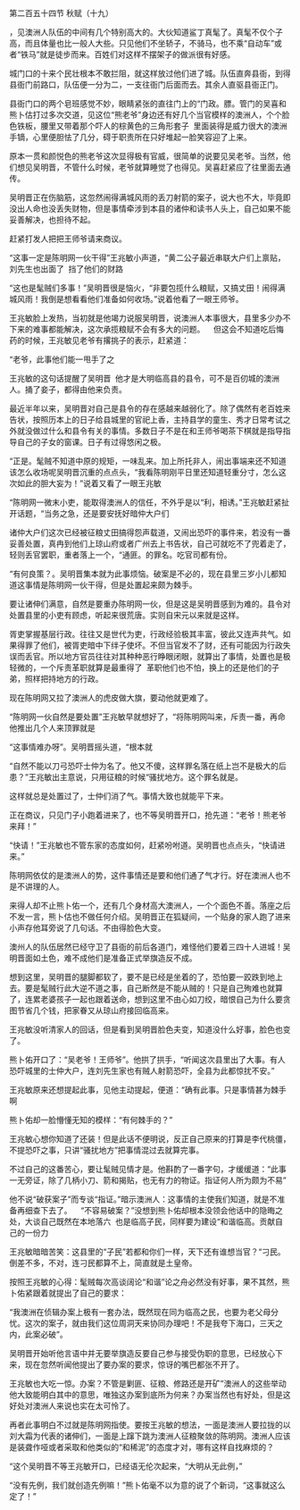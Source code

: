 

第二百五十四节 秋赋（十九）

，见澳洲人队伍的中间有几个特别高大的。大伙知道鲨丁真髦了。真髦不仅个子高，而且体量也比一般人大些。只见他们不坐轿子，不骑马，也不乘“自动车”或者“铁马”就是徒步而来。百姓们对这样不摆架子的做派很有好感。

城门口的十来个民壮根本不敢拦阻，就这样放过他们进了城。队伍直奔县衙，到得县衙门前路口，队伍便一分为二，一支往衙门后面而去。其余人直驱县衙正门。

县衙门口的两个皂班感觉不妙，眼睛紧张的直往门上的“门政。膘。管门的吴喜和熊卜估打过多次交道，见这位“熊老爷”身边还有好几个当官模样的澳洲人，个个脸色铁板，腰里又带着那个吓人的棕黄色的三角形套子  里面装得是威力很大的澳洲手镝，心里便胆怯了几分，碍于职责所在只好堆起一脸笑容迎了上来。

原本一贯和颜悦色的熊老爷这次显得极有官威，很简单的说要见吴老爷。当然，他们想见吴明晋，不管什么时候，老爷就算睡觉了也得见。吴喜赶紧应了往里面去通传。

吴明晋正在伤脑筋，这忽然闹得满城风雨的丢刀射箭的案子，说大也不大，毕竟即没出人命也没丢失财物，但是事情牵涉到本县的诸仲和读书人头上，自己如果不能妥善解决，也担待不起。

赶紧打发人把把王师爷请来商议。

“这事一定是陈明网一伙干得”王兆敏小声道，“黄二公子最近串联大户们上禀贴，刘先生也出面了  挡了他们的财路

“这也是髦贼们多事！”吴明晋很是恼火，“非要包揽什么粮赋，又搞丈田！闹得满城风雨！我倒是想看看他们准备如何收场。”说着他看了一眼王师爷。

王兆敏脸上发热，当初就是他竭力说服吴明晋，说澳洲人本事很大，县里多少办不下来的难事都能解决，这次承揽粮赋不会有多大的问题。    但这会不知道吃后悔药的时候，王兆敏见老爷有撂挑子的表示，赶紧道：

“老爷，此事他们能一甩手了之

王兆敏的这句话提醒了吴明晋  他才是大明临高县的县令，可不是百仞城的澳洲人。捅了妾子，都得由他来负责。

最近半年以来，吴明晋对自己是县令的存在感越来越弱化了。除了偶然有老百姓来告状，按照历本上的日子给县城里的官祀上香，主持县学的童生、秀才日常考试之外就没做过什么和县令有关的事情。多数日子不是在和王师爷喝茶下棋就是指导指导自己的子女的窗课。日子有过得悠闲之极。

“正是。髦贼不知道中原的规矩，一味乱来。加上所托非人，闹出事端来还不知道该怎么收场呢吴明晋沉重的点点头，“我看陈明刚平日里还知道轻重分寸，怎么这次如此的胆大妄为！”说着又看了一眼王兆敏

“陈明网一微末小吏，能取得澳洲人的信任，不外乎是以“利，相诱。”王兆敏赶紧扯开话题，“当务之急，还是要安抚好暗仲大户们

诸仲大户们这次已经被征粮丈田搞得怨声载道，又闹出恐吓的事件来，若没有一番妥善处置，真冉到他们上琼山府或者广州去上书告状，自己可就吃不了兜着走了，轻则丢官罢职，重者落上一个，“通匪。的罪名。吃官司都有份。

“有何良策？。吴明晋集本就为此事烦恼。破案是不必的，现在县里三岁小儿都知道这事情是陈明网一伙干得，但是处置起来颇为棘手。

要让诸伸们满意，自然是要重办陈明网一伙，但是这是吴明晋感到为难的。县令对处置县里的小吏有顾虑，听起来很荒唐。实则自宋元以来就是这样。

胥吏掌握基层行政。往往又是世代为吏，行政经验极其丰富，彼此又连声共气。如果得罪了他们，被胥吏暗中下绊子使坏。不但当官发不了财，还有可能因为行政失误而丢官。所以地方官员往往对其种种恶行睁眼闭眼，就算出了事情，处置也是极轻微的，一个斥责革职就算是最重得了  革职他们也不怕，换上的还是他们的子弟，照样把持地方的行政。

现在陈明网又拉了澳洲人的虎皮做大旗，要动他就更难了。

“陈明网一伙自然是要处置”王兆敏早就想好了，“将陈明网叫来，斥责一番，再命他推出几个人来顶罪就是

“这事情难办呀”。吴明晋摇头道，“根本就

“自然不能以刀弓恐吓士仲为名了。他又不傻，这样罪名落在纸上岂不是极大的后患？”王兆敏出主意说，只用征粮的时候“骚扰地方。这个罪名就是。

这样就总是处置过了，士仲们消了气。事情大致也就能平下来。

正在商议，只见门子小跑着进来了，也不等吴明晋开口，抢先道：“老爷！熊老爷来拜！”

“快请！”王兆敏也不管东家的态度如何，赶紧吩咐道。吴明晋也点点头，“快请进来。”

陈明网依仗的是澳洲人的势，这件事情还是要和他们通了气才行。好在澳洲人也不是不讲理的人。

来得人却不止熊卜佑一个，还有几个身材高大澳洲人，一个个面色不善。落座之后不发一言，熊卜估也不做任何介绍。吴明晋正在狐疑间，一个贴身的家人跑了进来小声存他耳旁说了几句话。不由得脸色大变。

澳州人的队伍居然已经守卫了县衙的前后各道门，难怪他们要着三四十人进城！吴明晋面如土色，难不成他们是准备正式举旗造反不成。

想到这里，吴明晋的腿脚都软了，要不是已经是坐着的了，恐怕要一跤跌到地上去。要是髦贼行此大逆不道之事，自己断然是不能从贼的！只是自己殉难也就算了，连累老婆孩子一起也跟着送命，想到这里不由心如刀绞，暗恨自己为什么要贪图节省几个钱，把家眷又从琼山府接回临高来。

王兆敏没听清家人的回话，但是看到吴明晋脸色夫变，知道没什么好事，脸色也变了。

熊卜佑开口了：“吴老爷！王师爷”。他拱了拱手，“听闻这次县里出了大事。有人恐吓城里的士仲大户，连刘先生家也有贼人射箭恐吓，全县为此都惊扰不安。”

王兆敏原来还想提起此事，见他主动提起，便道：“确有此事。只是事情甚为棘手啊

熊卜佑却一脸懵懂无知的模样：“有何棘手的？”

王兆敏心想你知道了还装！但是此话不便明说，反正自己原来的打算是李代桃僵，不提恐吓之事，只讲“骚扰地方”把事情混过去就算完事。

不过自己的这番苦心，要让髦贼见情才是。他斟酌了一番字句，才缓缓道：“此事一无旁证，除了几柄小刀、箭和揭贴，也无有力的物证。指证何人所为颇为不易”

他不说“破获案子”而专谈“指证。”暗示澳洲人：这事情的主使我们知道，就是不准备再细查下去了。    “不容易破案？”没想到熊卜佑却根本没领会他话中的隐晦之处，大谈自己既然在本地落六  也是临高子民，同样要为建设“和谐临高。贡献自己的一份力

王兆敏暗暗苦笑：这县里的“子民”若都和你们一样，天下还有谁想当官？“刁民。倒差不多，不对，连刁民都算不上，简直就是土皇帝。

按照王兆敏的心得：髦贼每次高谈阔论“和谐”论之舟必然没有好事，果不其然，熊卜佑紧跟着就提出了自己的要求：

“我澳洲在侦辑办案上极有一套办法，既然现在同为临高之民，也要为老父母分忧。这次的案子，就由我们这位周洞天来协同办理吧！不是我夸下海口，三天之内，此案必破”。

吴明晋开始听他言语中并无要举旗造反要自己参与接受伪职的意思，已经放心下来，现在忽然听闻他提出了要办案的要求，惊讶的嘴巴都张不开了。

王兆敏也大吃一惊。办案？不管是剿匪、征粮、修路还是开矿”澳洲人的这些举动他大致能明白其中的意思，唯独这办案到底所为何来？办案当然也有好处，但是这好处对澳洲人来说也实在太可怜了。

再者此事明白不过就是陈明网指使。要按王兆敏的想法，一面是澳洲人要拉拢的以刘大霜为代表的诸伸们，一面是上蹿下跳为澳洲人征粮聚敛的陈明网。澳洲人应该是装聋作哑或者采取和他类似的“和稀泥”的态度才对，哪有这样自找麻烦的？

“这个吴明晋不等王兆敏开口，已经语无伦次起来，“大明从无此例，”

“没有先例，我们就创造先例嘛！”熊卜佑毫不以为意的说了个新词，“这事就这么定了！”

